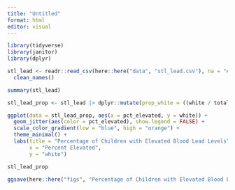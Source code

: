 ```yaml
---
title: "Untitled"
format: html
editor: visual
---
```


```r
library(tidyverse)
library(janitor)
library(dplyr)

```

```r
stl_lead <- readr::read_csv(here::here("data", "stl_lead.csv"), na = "#N/A") |> 
  clean_names()
```

```r
summary(stl_lead)
```

```r
stl_lead_prop <- stl_lead |> dplyr::mutate(prop_white = ((white / total_pop)*100))
```

```r
ggplot(data = stl_lead_prop, aes(x = pct_elevated, y = white)) +
  geom_jitter(aes(color = pct_elevated), show.legend = FALSE) +
  scale_color_gradient(low = "blue", high = "orange") +
  theme_minimal() +
  labs(title = "Percentage of Children with Elevated Blood Lead Levels",
       x = "Percent Elevated",
       y = "white")

stl_lead_prop

```

```r
ggsave(here::here("figs", "Percentage of Children with Elevated Blood Lead Levels.jpg"), height = 5, width = 6)
```
